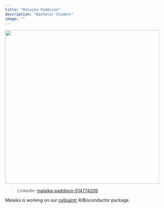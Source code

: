 ```yaml
---
title: "Malaika Paddison"
description: "Bachelor Student"
image: ""
---
```


![](){width=500 fig-align="center"}

>LinkedIn: [malaika-paddison-514774209](https://www.linkedin.com/in/malaika-paddison-514774209/)\

Malaika is working on our [cellpaintr](https://github.com/christofseiler/cellpaintr) R/Bioconductor package.
